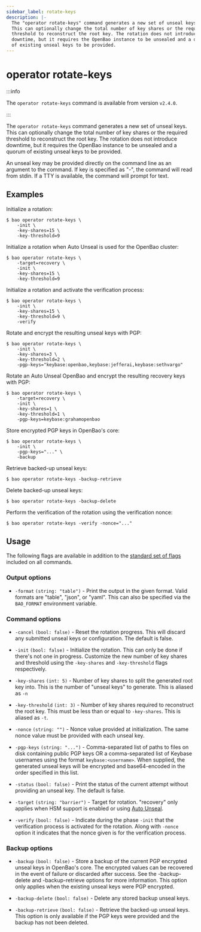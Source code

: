 ```yaml
---
sidebar_label: rotate-keys
description: |-
  The "operator rotate-keys" command generates a new set of unseal keys. 
  This can optionally change the total number of key shares or the required 
  threshold to reconstruct the root key. The rotation does not introduce
  downtime, but it requires the OpenBao instance to be unsealed and a quorum
  of existing unseal keys to be provided.
---
```


# operator rotate-keys

:::info

The `operator rotate-keys` command is available from version `v2.4.0`.

:::

The `operator rotate-keys` command generates a new set of unseal keys. 
This can optionally change the total number of key shares or the required 
threshold to reconstruct the root key. The rotation does not introduce
downtime, but it requires the OpenBao instance to be unsealed and a quorum
of existing unseal keys to be provided.

An unseal key may be provided directly on the command line as an argument to the
command. If key is specified as "-", the command will read from stdin. If a TTY
is available, the command will prompt for text.

## Examples

Initialize a rotation:

```shell-session
$ bao operator rotate-keys \
    -init \
    -key-shares=15 \
    -key-threshold=9
```

Initialize a rotation when Auto Unseal is used for the OpenBao cluster:

```shell-session
$ bao operator rotate-keys \
    -target=recovery \
    -init \
    -key-shares=15 \
    -key-threshold=9
```

Initialize a rotation and activate the verification process:

```shell-session
$ bao operator rotate-keys \
    -init \
    -key-shares=15 \
    -key-threshold=9 \
    -verify
```

Rotate and encrypt the resulting unseal keys with PGP:

```shell-session
$ bao operator rotate-keys \
    -init \
    -key-shares=3 \
    -key-threshold=2 \
    -pgp-keys="keybase:openbao,keybase:jefferai,keybase:sethvargo"
```

Rotate an Auto Unseal OpenBao and encrypt the resulting recovery keys with PGP:

```shell-session
$ bao operator rotate-keys \
    -target=recovery \
    -init \
    -key-shares=1 \
    -key-threshold=1 \
    -pgp-keys=keybase:grahamopenbao
```

Store encrypted PGP keys in OpenBao's core:

```shell-session
$ bao operator rotate-keys \
    -init \
    -pgp-keys="..." \
    -backup
```

Retrieve backed-up unseal keys:

```shell-session
$ bao operator rotate-keys -backup-retrieve
```

Delete backed-up unseal keys:

```shell-session
$ bao operator rotate-keys -backup-delete
```

Perform the verification of the rotation using the verification nonce:

```shell-session
$ bao operator rotate-keys -verify -nonce="..."
```

## Usage

The following flags are available in addition to the [standard set of
flags](/docs/commands) included on all commands.

### Output options

- `-format` `(string: "table")` - Print the output in the given format. Valid
  formats are "table", "json", or "yaml". This can also be specified via the
  `BAO_FORMAT` environment variable.

### Command options

- `-cancel` `(bool: false)` - Reset the rotation progress. This will discard
  any submitted unseal keys or configuration. The default is false.

- `-init` `(bool: false)` - Initialize the rotation. This can only be done if
  there's not one in progress. Customize the new number of key shares and
  threshold using the `-key-shares` and `-key-threshold` flags respectively.

- `-key-shares` `(int: 5)` - Number of key shares to split the generated root
  key into. This is the number of "unseal keys" to generate. This is aliased as
  `-n`

- `-key-threshold` `(int: 3)` - Number of key shares required to reconstruct the
  root key. This must be less than or equal to `-key-shares`. This is aliased as
  `-t`.

- `-nonce` `(string: "")` - Nonce value provided at initialization. The same
  nonce value must be provided with each unseal key.

- `-pgp-keys` `(string: "...")` - Comma-separated list of paths to files on disk
  containing public PGP keys OR a comma-separated list of Keybase usernames
  using the format `keybase:<username>`. When supplied, the generated unseal
  keys will be encrypted and base64-encoded in the order specified in this list.

- `-status` `(bool: false)` - Print the status of the current attempt without
  providing an unseal key. The default is false.

- `-target` `(string: "barrier")` - Target for rotation. "recovery" only applies
  when HSM support is enabled or using [Auto Unseal](/docs/concepts/seal#auto-unseal).

- `-verify` `(bool: false)` - Indicate during the phase `-init` that the
  verification process is activated for the rotation. Along with `-nonce` option
  it indicates that the nonce given is for the verification process.

### Backup options

- `-backup` `(bool: false)` - Store a backup of the current PGP encrypted unseal
  keys in OpenBao's core. The encrypted values can be recovered in the event of
  failure or discarded after success. See the -backup-delete and
  \-backup-retrieve options for more information. This option only applies when
  the existing unseal keys were PGP encrypted.

- `-backup-delete` `(bool: false)` - Delete any stored backup unseal keys.

- `-backup-retrieve` `(bool: false)` - Retrieve the backed-up unseal keys. This
  option is only available if the PGP keys were provided and the backup has not
  been deleted.
